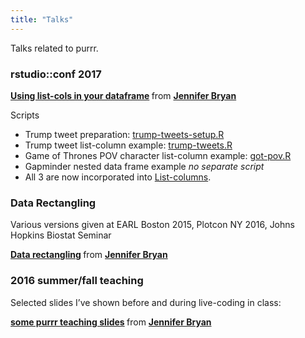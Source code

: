 ```yaml
---
title: "Talks"
---
```


Talks related to purrr.

### rstudio::conf 2017

<script async class="speakerdeck-embed" data-id="8d8ba68c2ba14d42954fa2c96cf8bd5d" data-ratio="1.33333333333333" src="//speakerdeck.com/assets/embed.js"></script> <div style="margin-bottom:5px"> <strong> <a href="https://speakerdeck.com/jennybc/putting-square-pegs-in-round-holes-using-list-cols-in-your-dataframe" title="Using list-cols in your dataframe" target="_blank">Using list-cols in your dataframe</a> </strong> from <strong><a href="https://speakerdeck.com/jennybc" target="_blank">Jennifer Bryan</a></strong> </div>

Scripts

  * Trump tweet preparation: [trump-tweets-setup.R](talks/trump-tweets-setup.R)
  * Trump tweet list-column example: [trump-tweets.R](talks/trump-tweets.R)
  * Game of Thrones POV character list-column example: [got-pov.R](talks/got-pov.R)
  * Gapminder nested data frame example *no separate script*
  * All 3 are now incorporated into [List-columns](ls13_list-columns.html).

### Data Rectangling

Various versions given at EARL Boston 2015, Plotcon NY 2016, Johns Hopkins Biostat Seminar

<script async class="speakerdeck-embed" data-id="907f3dc0cdb5496c8d35efca70e5f6bd" data-ratio="1.33333333333333" src="//speakerdeck.com/assets/embed.js"></script> <div style="margin-bottom:5px"> <strong> <a href="https://speakerdeck.com/jennybc/data-rectangling" title="Data rectangling" target="_blank">Data rectangling</a> </strong> from <strong><a href="https://speakerdeck.com/jennybc" target="_blank">Jennifer Bryan</a></strong> </div>

### 2016 summer/fall teaching

Selected slides I've shown before and during live-coding in class:

<script async class="speakerdeck-embed" data-id="f60c9022c5824c0994cd3ec558820daf" data-ratio="1.33333333333333" src="//speakerdeck.com/assets/embed.js"></script> <div style="margin-bottom:5px"> <strong> <a href="https://speakerdeck.com/jennybc/purrr-tutorial-intro-very-rough-draft" title="some purrr teaching slides" target="_blank">some purrr teaching slides</a> </strong> from <strong><a href="https://speakerdeck.com/jennybc" target="_blank">Jennifer Bryan</a></strong> </div>
